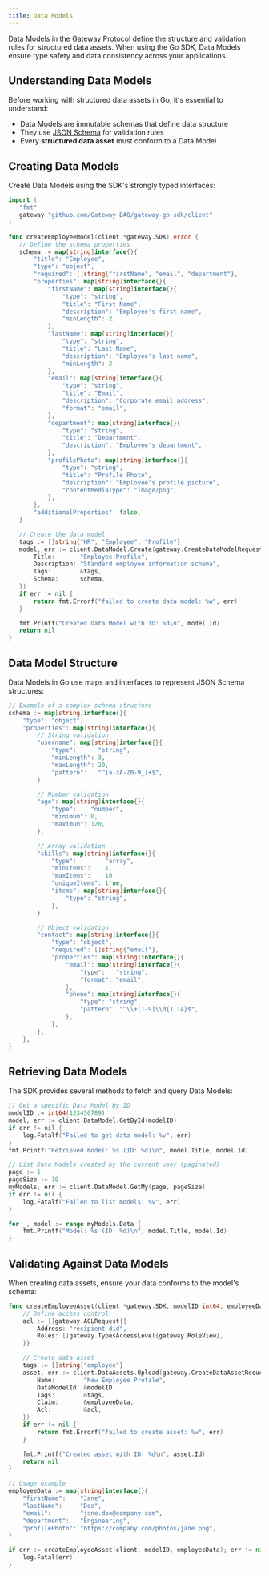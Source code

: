 ```yaml
---
title: Data Models
---
```


Data Models in the Gateway Protocol define the structure and validation rules for structured data assets. When using the Go SDK, Data Models ensure type safety and data consistency across your applications.

## Understanding Data Models

Before working with structured data assets in Go, it's essential to understand:

- Data Models are immutable schemas that define data structure
- They use [JSON Schema](https://json-schema.org/) for validation rules
- Every **structured data asset** must conform to a Data Model

## Creating Data Models

Create Data Models using the SDK's strongly typed interfaces:

```go
import (
   "fmt"
   gateway "github.com/Gateway-DAO/gateway-go-sdk/client"
)

func createEmployeeModel(client *gateway.SDK) error {
   // Define the schema properties
   schema := map[string]interface{}{
       "title": "Employee",
       "type": "object",
       "required": []string{"firstName", "email", "department"},
       "properties": map[string]interface{}{
           "firstName": map[string]interface{}{
               "type": "string",
               "title": "First Name",
               "description": "Employee's first name",
               "minLength": 2,
           },
           "lastName": map[string]interface{}{
               "type": "string",
               "title": "Last Name",
               "description": "Employee's last name",
               "minLength": 2,
           },
           "email": map[string]interface{}{
               "type": "string",
               "title": "Email",
               "description": "Corporate email address",
               "format": "email",
           },
           "department": map[string]interface{}{
               "type": "string",
               "title": "Department",
               "description": "Employee's department",
           },
           "profilePhoto": map[string]interface{}{
               "type": "string",
               "title": "Profile Photo",
               "description": "Employee's profile picture",
               "contentMediaType": "image/png",
           },
       },
       "additionalProperties": false,
   }

   // Create the data model
   tags := []string{"HR", "Employee", "Profile"}
   model, err := client.DataModel.Create(gateway.CreateDataModelRequest{
       Title:       "Employee Profile",
       Description: "Standard employee information schema",
       Tags:        &tags,
       Schema:      schema,
   })
   if err != nil {
       return fmt.Errorf("failed to create data model: %w", err)
   }

   fmt.Printf("Created Data Model with ID: %d\n", model.Id)
   return nil
}
```

## Data Model Structure

Data Models in Go use maps and interfaces to represent JSON Schema structures:

```go
// Example of a complex schema structure
schema := map[string]interface{}{
    "type": "object",
    "properties": map[string]interface{}{
        // String validation
        "username": map[string]interface{}{
            "type":      "string",
            "minLength": 3,
            "maxLength": 20,
            "pattern":   "^[a-zA-Z0-9_]+$",
        },

        // Number validation
        "age": map[string]interface{}{
            "type":    "number",
            "minimum": 0,
            "maximum": 120,
        },

        // Array validation
        "skills": map[string]interface{}{
            "type":        "array",
            "minItems":    1,
            "maxItems":    10,
            "uniqueItems": true,
            "items": map[string]interface{}{
                "type": "string",
            },
        },

        // Object validation
        "contact": map[string]interface{}{
            "type": "object",
            "required": []string{"email"},
            "properties": map[string]interface{}{
                "email": map[string]interface{}{
                    "type":   "string",
                    "format": "email",
                },
                "phone": map[string]interface{}{
                    "type": "string",
                    "pattern": "^\\+[1-9]\\d{1,14}$",
                },
            },
        },
    },
}
```

## Retrieving Data Models

The SDK provides several methods to fetch and query Data Models:

```go
// Get a specific Data Model by ID
modelID := int64(123456789)
model, err := client.DataModel.GetById(modelID)
if err != nil {
    log.Fatalf("Failed to get data model: %v", err)
}
fmt.Printf("Retrieved model: %s (ID: %d)\n", model.Title, model.Id)

// List Data Models created by the current user (paginated)
page := 1
pageSize := 10
myModels, err := client.DataModel.GetMy(page, pageSize)
if err != nil {
    log.Fatalf("Failed to list models: %v", err)
}

for _, model := range myModels.Data {
    fmt.Printf("Model: %s (ID: %d)\n", model.Title, model.Id)
}
```

## Validating Against Data Models

When creating data assets, ensure your data conforms to the model's schema:

```go
func createEmployeeAsset(client *gateway.SDK, modelID int64, employeeData map[string]interface{}) error {
    // Define access control
    acl := []gateway.ACLRequest{{
        Address: "recipient-did",
        Roles: []gateway.TypesAccessLevel{gateway.RoleView},
    }}

    // Create data asset
    tags := []string{"employee"}
    asset, err := client.DataAssets.Upload(gateway.CreateDataAssetRequest{
        Name:        "New Employee Profile",
        DataModelId: &modelID,
        Tags:        &tags,
        Claim:       &employeeData,
        Acl:         &acl,
    })
    if err != nil {
        return fmt.Errorf("failed to create asset: %w", err)
    }

    fmt.Printf("Created asset with ID: %d\n", asset.Id)
    return nil
}

// Usage example
employeeData := map[string]interface{}{
    "firstName":    "Jane",
    "lastName":     "Doe",
    "email":        "jane.doe@company.com",
    "department":   "Engineering",
    "profilePhoto": "https://company.com/photos/jane.png",
}

if err := createEmployeeAsset(client, modelID, employeeData); err != nil {
    log.Fatal(err)
}
```
